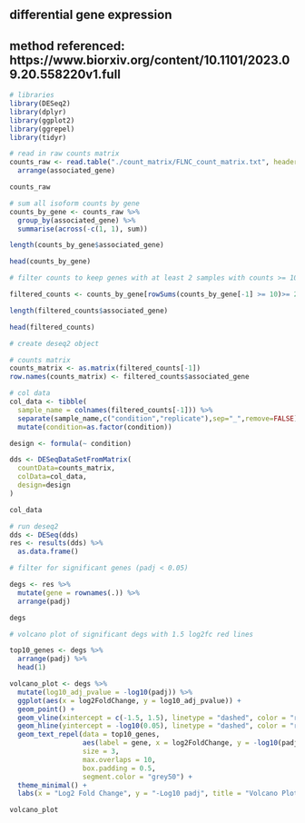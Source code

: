 ## differential gene expression
## method referenced: https://www.biorxiv.org/content/10.1101/2023.09.20.558220v1.full

```r
# libraries
library(DESeq2)
library(dplyr)
library(ggplot2)
library(ggrepel)
library(tidyr)
```

```r
# read in raw counts matrix
counts_raw <- read.table("./count_matrix/FLNC_count_matrix.txt", header=TRUE, sep="") %>%
  arrange(associated_gene)

counts_raw
```

```r
# sum all isoform counts by gene
counts_by_gene <- counts_raw %>%
  group_by(associated_gene) %>%
  summarise(across(-c(1, 1), sum))

length(counts_by_gene$associated_gene)

head(counts_by_gene)
```

```r
# filter counts to keep genes with at least 2 samples with counts >= 10

filtered_counts <- counts_by_gene[rowSums(counts_by_gene[-1] >= 10)>= 2,]

length(filtered_counts$associated_gene)

head(filtered_counts)
```

```r
# create deseq2 object

# counts matrix
counts_matrix <- as.matrix(filtered_counts[-1])
row.names(counts_matrix) <- filtered_counts$associated_gene

# col data
col_data <- tibble(
  sample_name = colnames(filtered_counts[-1])) %>%
  separate(sample_name,c("condition","replicate"),sep="_",remove=FALSE) %>%
  mutate(condition=as.factor(condition))

design <- formula(~ condition)

dds <- DESeqDataSetFromMatrix(
  countData=counts_matrix,
  colData=col_data,
  design=design
)

col_data
```

```r
# run deseq2
dds <- DESeq(dds)
res <- results(dds) %>%
  as.data.frame()
```

```r
# filter for significant genes (padj < 0.05)

degs <- res %>%
  mutate(gene = rownames(.)) %>%
  arrange(padj)

degs
```




```r
# volcano plot of significant degs with 1.5 log2fc red lines

top10_genes <- degs %>%
  arrange(padj) %>%
  head(1)

volcano_plot <- degs %>%
  mutate(log10_adj_pvalue = -log10(padj)) %>%
  ggplot(aes(x = log2FoldChange, y = log10_adj_pvalue)) +
  geom_point() +
  geom_vline(xintercept = c(-1.5, 1.5), linetype = "dashed", color = "red") +
  geom_hline(yintercept = -log10(0.05), linetype = "dashed", color = "red") +
  geom_text_repel(data = top10_genes,
                  aes(label = gene, x = log2FoldChange, y = -log10(padj)),
                  size = 3,
                  max.overlaps = 10,
                  box.padding = 0.5,
                  segment.color = "grey50") +
  theme_minimal() +
  labs(x = "Log2 Fold Change", y = "-Log10 padj", title = "Volcano Plot with Significant Genes Labelled")

volcano_plot
```